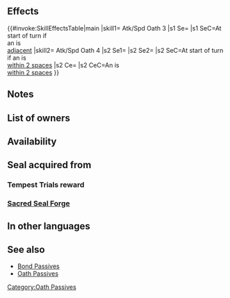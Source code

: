 {{Passive
|type=C
|name=Atk/Spd Oath
|exclusive=0
|1name=Atk/Spd Oath 1
|1tagid=SID_攻撃速さの信義1
|alt1name=Atk Spd Oath 1
|1effect=At start of turn, if unit is adjacent to an ally, grants Atk/Spd+3 to unit for 1 turn.
|1required=-
|1cost=60
|1promotionRarity=4
|1promotionTier=1
|properties1=random_owner
|2name=Atk/Spd Oath 2
|2tagid=SID_攻撃速さの信義2
|alt2name=Atk Spd Oath 2
|2effect=At start of turn, if unit is adjacent to an ally, grants Atk/Spd+4 to unit for 1 turn.
|2cost=120
|2promotionRarity=5
|2promotionTier=1
|properties2=random_owner
|3name=Atk/Spd Oath 3
|3tagid=SID_攻撃速さの信義3
|alt3name=Atk Spd Oath 3
|3effect=At start of turn, if unit is adjacent to an ally, grants Atk/Spd+5 to unit for 1 turn.
|3next=-
|properties3=random_owner
|4name=Atk/Spd Oath 4
|alt4name=Atk Spd Oath 4
|4tagid=SID_攻撃速さの信義4
|4cost=300
|4effect=At start of turn, if unit is within 2 spaces of an ally, grants Atk/Spd+6 and the following status to unit for 1 turn: "Unit can move to a space adjacent to any ally within 2 spaces." If unit is within 2 spaces of an ally, grants Atk/Spd+3 to unit during combat.
|properties4=random_inherit_base,random_owner
|3cost=240
|canUseMove={{MoveList|Infantry,Flying}}
|canUseWeapon={{WeaponList|All}}
|properties=random_owner
}}
==Effects==
{{#invoke:SkillEffectsTable|main
|skill1={{Si|Atk/Spd Oath 3}} Atk/Spd Oath 3
|s1 Se={{Eft|Bonuses|Atk/Spd|5}}
|s1 SeC=At start of turn if<br>an {{Tgt|Ally}} is<br>[[adjacent]]
|skill2={{Si|Atk/Spd Oath 4}} Atk/Spd Oath 4
|s2 Se1={{Eft|Bonuses|Atk/Spd|6}}
|s2 Se2={{SEt|Air Orders}}
|s2 SeC=At start of turn<br>if an {{Tgt|Ally}} is<br>[[within 2 spaces]]
|s2 Ce={{Eft|Temporary buffs|Atk/Spd|3}}
|s2 CeC=An {{Tgt|Ally}} is<br>[[within 2 spaces]]
}}

==Notes==
{{Bonuses}}
{{Air Orders|name=Atk/Spd Oath 4}}
{{Temporary buffs|name=Atk/Spd Oath 4}}
==List of owners==
{{Skill Hero List}}
==Availability==
{{PassiveFocusList}}
{{PassiveDistributionList}}
{{PassiveCombatManualList}}
==Seal acquired from==
===Tempest Trials reward===
{{Tempest Trials seal reward}}
===[[Sacred Seal Forge]]===
{{SealCosts
|seals=Atk/Spd Oath 1;Atk/Spd Oath 2;Atk/Spd Oath 3
|badgeColor=Azure
|costs1=20;100;40
|costs2=60;200;50
|costs3=400;1000;100
}}
==In other languages==
{{OtherLanguages
|english=Atk/Spd Oath
|japanese=攻撃速さの信義
|german=Agr./Ges.-Eid
|spanishEU=Lealtad Ata/Vel
|spanishLA=Pacto Atq./Vel.
|french=Vœu Atq/Vit
|italian=Lealtà Att/Vel
|chineseTW=攻擊速度的信義
|portuguese=Pacto Atq./Vel.
}}
==See also==
{{See also skills|cond=Description LIKE '%"Unit can move to a space adjacent to any ally within 2 spaces%"%' AND Exclusive='1'}}
* [[Bond Passives]]
* [[Oath Passives]]
{{Seals Navbox}}
{{Passives Navbox|C}}
[[Category:Oath Passives]]